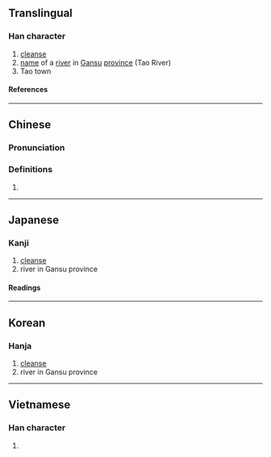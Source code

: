 {{character info}}
==Translingual==

===Han character===
{{Han char|rn=85|rad=水|as=06|sn=9|four=32113|canj=ELMO|ids=⿰氵兆}}

# [[cleanse]]
# [[name]] of a [[river]] in [[Gansu]] [[province]] (Tao River)
# Tao town

====References====
{{Han ref|kx=0622.030|dkj=17408|dj=1018.040|hdz=31613.010|uh=6D2E}}

----

==Chinese==
{{zh-forms}}

===Pronunciation===
{{zh-pron
|m=táo
|c=tou4
|mc=y
|oc=y
|ma=
|cat=v,pn
}}

===Definitions===
{{zh-hanzi}}

# {{rfdef|zh}}

----

==Japanese==

===Kanji===
{{ja-kanji|grade=|rs=水06}}

# [[cleanse]]
# river in Gansu province

====Readings====
{{ja-readings
|on=とう, よう, どう
|kun=あらう
}}

----

==Korean==

===Hanja===
{{ko-hanja|도}}

# [[cleanse]]
# river in Gansu province

----

==Vietnamese==

===Han character===
{{vi-readings|rs=水06|reading=rệu}}

# {{rfdef|vi|sort=水06}}